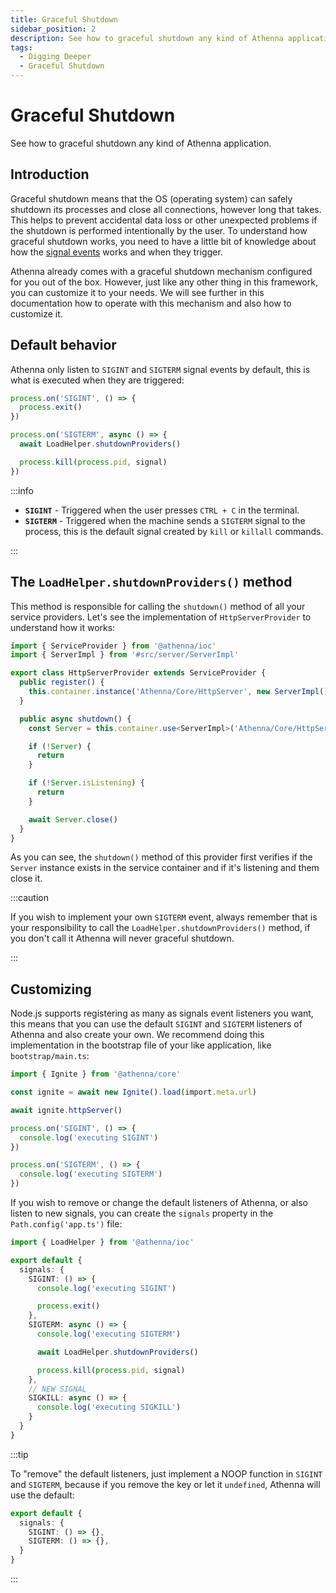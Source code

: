 ```yaml
---
title: Graceful Shutdown
sidebar_position: 2
description: See how to graceful shutdown any kind of Athenna application.
tags:
  - Digging Deeper
  - Graceful Shutdown
---
```


# Graceful Shutdown

See how to graceful shutdown any kind of Athenna application.

## Introduction

Graceful shutdown means that the OS (operating system) 
can safely shutdown its processes and close all connections, 
however long that takes. This helps to prevent accidental 
data loss or other unexpected problems if the shutdown is 
performed intentionally by the user. To understand how 
graceful shutdown works, you need to have a little bit of 
knowledge about how the [signal events](https://nodejs.org/api/process.html#signal-events) 
works and when they trigger.

Athenna already comes with a graceful shutdown mechanism
configured for you out of the box. However, just like 
any other thing in this framework, you can customize it
to your needs. We will see further in this documentation
how to operate with this mechanism and also how to customize 
it.

## Default behavior

Athenna only listen to `SIGINT` and `SIGTERM` signal events 
by default, this is what is executed when they are triggered:

```typescript
process.on('SIGINT', () => {
  process.exit()
})

process.on('SIGTERM', async () => {
  await LoadHelper.shutdownProviders()

  process.kill(process.pid, signal)
})
```

:::info

- **`SIGINT`** - Triggered when the user presses `CTRL + C` in the terminal.
- **`SIGTERM`** - Triggered when the machine sends a `SIGTERM` signal to the 
process, this is the default signal created by `kill` or `killall` commands.

:::

## The `LoadHelper.shutdownProviders()` method

This method is responsible for calling the `shutdown()` 
method of all your service providers. Let's see the implementation
of `HttpServerProvider` to understand how it works:

```typescript
import { ServiceProvider } from '@athenna/ioc'
import { ServerImpl } from '#src/server/ServerImpl'

export class HttpServerProvider extends ServiceProvider {
  public register() {
    this.container.instance('Athenna/Core/HttpServer', new ServerImpl(), false)
  }

  public async shutdown() {
    const Server = this.container.use<ServerImpl>('Athenna/Core/HttpServer')

    if (!Server) {
      return
    }

    if (!Server.isListening) {
      return
    }

    await Server.close()
  }
}
```

As you can see, the `shutdown()` method of this 
provider first verifies if the `Server` instance
exists in the service container and if it's listening 
and them close it.

:::caution

If you wish to implement your own `SIGTERM` event, always
remember that is your responsibility to call the 
`LoadHelper.shutdownProviders()` method, if you don't call it
Athenna will never graceful shutdown.

:::

## Customizing

Node.js supports registering as many as signals event 
listeners you want, this means that you can use the default
`SIGINT` and `SIGTERM` listeners of Athenna and also create 
your own. We recommend doing this implementation in the bootstrap
file of your like application, like `bootstrap/main.ts`:

```typescript
import { Ignite } from '@athenna/core'

const ignite = await new Ignite().load(import.meta.url)

await ignite.httpServer()

process.on('SIGINT', () => {
  console.log('executing SIGINT')
})

process.on('SIGTERM', () => {
  console.log('executing SIGTERM')
})
```

If you wish to remove or change the default listeners of
Athenna, or also listen to new signals, you can create 
the `signals` property in the `Path.config('app.ts')`
file:

```typescript
import { LoadHelper } from '@athenna/ioc'

export default {
  signals: {
    SIGINT: () => {
      console.log('executing SIGINT')

      process.exit()
    },
    SIGTERM: async () => {
      console.log('executing SIGTERM')

      await LoadHelper.shutdownProviders()

      process.kill(process.pid, signal)
    },
    // NEW SIGNAL
    SIGKILL: async () => {
      console.log('executing SIGKILL')
    }
  }
}
```

:::tip

To "remove" the default listeners, just implement a NOOP 
function in `SIGINT` and `SIGTERM`, because if you remove 
the key or let it `undefined`, Athenna will use the default:

```typescript
export default {
  signals: {
    SIGINT: () => {},
    SIGTERM: () => {},
  }
}
```

:::
